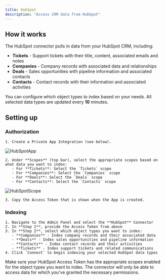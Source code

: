 ```yaml
---
title: HubSpot
description: "Access CRM data from HubSpot"
---
```


## How it works

The HubSpot connector pulls in data from your HubSpot CRM, including:
- **Tickets** - Support tickets with their title, content, associated emails and notes
- **Companies** - Company records with associated data and relationships
- **Deals** - Sales opportunities with pipeline information and associated contacts
- **Contacts** - Contact records with their information and associated activities

You can configure which object types to index based on your needs. All selected data types are updated every **10** minutes.

## Setting up

### Authorization

    1. Create a Private App Integration (see below).

![HubSpotApp](/assets/images/connectors/hubspot/HubSpotApp.png) 

    2. Under **Scopes** (top bar), select the appropriate scopes based on what data you want to index:
       - For **Tickets**: Select the `Tickets` scope
       - For **Companies**: Select the `Companies` scope  
       - For **Deals**: Select the `Deals` scope
       - For **Contacts**: Select the `Contacts` scope

![HubSpotScope](/assets/images/connectors/hubspot/HubSpotScope.png) 

    3. Copy the Access Token that is shown when the App is created.

### Indexing

    1. Navigate to the Admin Panel and select the **HubSpot** Connector
    2. In **Step 1**, provide the Access Token from above
    3. In **Step 2**, select which object types you want to index:
       - **Companies** - Index company records and their associated data
       - **Deals** - Index sales opportunities and pipeline information
       - **Contacts** - Index contact records and their activities
       - **Tickets** - Index support tickets and related communications
    4. Click `Connect` to begin indexing your selected HubSpot data types

<Note>
Make sure your HubSpot Access Token has the appropriate scopes enabled for the object types you want to index. The connector will only be able to access data for which you've granted the necessary permissions.
</Note>

